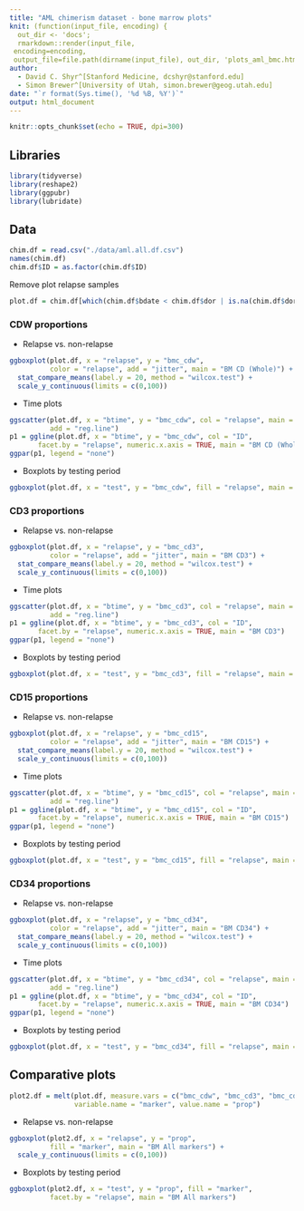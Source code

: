 ```yaml
---
title: "AML chimerism dataset - bone marrow plots"
knit: (function(input_file, encoding) {
  out_dir <- 'docs';
  rmarkdown::render(input_file,
 encoding=encoding,
 output_file=file.path(dirname(input_file), out_dir, 'plots_aml_bmc.html'))})
author:
  - David C. Shyr^[Stanford Medicine, dcshyr@stanford.edu]
  - Simon Brewer^[University of Utah, simon.brewer@geog.utah.edu]
date: "`r format(Sys.time(), '%d %B, %Y')`"
output: html_document
---
```


```r
knitr::opts_chunk$set(echo = TRUE, dpi=300)
```

## Libraries

```r
library(tidyverse)
library(reshape2)
library(ggpubr)
library(lubridate)
```

## Data

```r
chim.df = read.csv("./data/aml.all.df.csv")
names(chim.df)
chim.df$ID = as.factor(chim.df$ID)
```

Remove plot relapse samples
```r
plot.df = chim.df[which(chim.df$bdate < chim.df$dor | is.na(chim.df$dor)), ]
```

### CDW proportions

- Relapse vs. non-relapse
```r
ggboxplot(plot.df, x = "relapse", y = "bmc_cdw", 
          color = "relapse", add = "jitter", main = "BM CD (Whole)") +
  stat_compare_means(label.y = 20, method = "wilcox.test") + 
  scale_y_continuous(limits = c(0,100))
```

- Time plots
```r
ggscatter(plot.df, x = "btime", y = "bmc_cdw", col = "relapse", main = "BM CD (Whole)",
          add = "reg.line")
p1 = ggline(plot.df, x = "btime", y = "bmc_cdw", col = "ID", 
       facet.by = "relapse", numeric.x.axis = TRUE, main = "BM CD (Whole)")
ggpar(p1, legend = "none")
```

- Boxplots by testing period
```r
ggboxplot(plot.df, x = "test", y = "bmc_cdw", fill = "relapse", main = "BM CD (Whole)")
```

### CD3 proportions

- Relapse vs. non-relapse
```r
ggboxplot(plot.df, x = "relapse", y = "bmc_cd3", 
          color = "relapse", add = "jitter", main = "BM CD3") +
  stat_compare_means(label.y = 20, method = "wilcox.test") + 
  scale_y_continuous(limits = c(0,100))
```

- Time plots
```r
ggscatter(plot.df, x = "btime", y = "bmc_cd3", col = "relapse", main = "BM CD3",
          add = "reg.line")
p1 = ggline(plot.df, x = "btime", y = "bmc_cd3", col = "ID", 
       facet.by = "relapse", numeric.x.axis = TRUE, main = "BM CD3")
ggpar(p1, legend = "none")
```

- Boxplots by testing period
```r
ggboxplot(plot.df, x = "test", y = "bmc_cd3", fill = "relapse", main = "BM CD3")
```

### CD15 proportions

- Relapse vs. non-relapse
```r
ggboxplot(plot.df, x = "relapse", y = "bmc_cd15", 
          color = "relapse", add = "jitter", main = "BM CD15") +
  stat_compare_means(label.y = 20, method = "wilcox.test") + 
  scale_y_continuous(limits = c(0,100))
```

- Time plots
```r
ggscatter(plot.df, x = "btime", y = "bmc_cd15", col = "relapse", main = "BM CD15",
          add = "reg.line")
p1 = ggline(plot.df, x = "btime", y = "bmc_cd15", col = "ID", 
       facet.by = "relapse", numeric.x.axis = TRUE, main = "BM CD15")
ggpar(p1, legend = "none")
```

- Boxplots by testing period
```r
ggboxplot(plot.df, x = "test", y = "bmc_cd15", fill = "relapse", main = "BM CD15")
```

### CD34 proportions

- Relapse vs. non-relapse
```r
ggboxplot(plot.df, x = "relapse", y = "bmc_cd34", 
          color = "relapse", add = "jitter", main = "BM CD34") +
  stat_compare_means(label.y = 20, method = "wilcox.test") + 
  scale_y_continuous(limits = c(0,100))
```

- Time plots
```r
ggscatter(plot.df, x = "btime", y = "bmc_cd34", col = "relapse", main = "BM CD34",
          add = "reg.line")
p1 = ggline(plot.df, x = "btime", y = "bmc_cd34", col = "ID", 
       facet.by = "relapse", numeric.x.axis = TRUE, main = "BM CD34")
ggpar(p1, legend = "none")
```

- Boxplots by testing period
```r
ggboxplot(plot.df, x = "test", y = "bmc_cd34", fill = "relapse", main = "BM CD34")
```

## Comparative plots

```r
plot2.df = melt(plot.df, measure.vars = c("bmc_cdw", "bmc_cd3", "bmc_cd15", "bmc_cd34"),
                variable.name = "marker", value.name = "prop")
```

- Relapse vs. non-relapse
```r
ggboxplot(plot2.df, x = "relapse", y = "prop", 
          fill = "marker", main = "BM All markers") +
  scale_y_continuous(limits = c(0,100))
```

- Boxplots by testing period
```r
ggboxplot(plot2.df, x = "test", y = "prop", fill = "marker", 
          facet.by = "relapse", main = "BM All markers")
```
